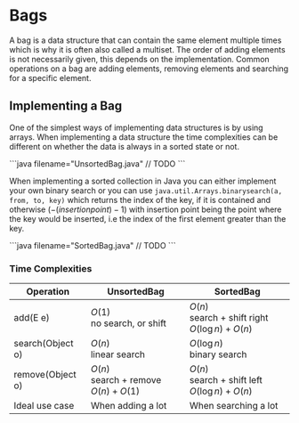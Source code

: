 
# Bags

A bag is a data structure that can contain the same element multiple times which is why it is often also called a multiset. The order of adding elements is not necessarily given, this depends on the implementation. Common operations on a bag are adding elements, removing elements and searching for a specific element.

## Implementing a Bag

One of the simplest ways of implementing data structures is by using arrays. When implementing a data structure the time complexities can be different on whether the data is always in a sorted state or not.

<Callout type="todo">
```java filename="UnsortedBag.java"
// TODO
```
</Callout>

When implementing a sorted collection in Java you can either implement your own binary search or you can use `java.util.Arrays.binarysearch(a, from, to, key)` which returns the index of the key, if it is contained and otherwise $(-(insertion point) - 1)$ with insertion point being the point where the key would be inserted, i.e the index of the first element greater than the key.

<Callout type="todo">
```java filename="SortedBag.java"
// TODO
```
</Callout>

### Time Complexities

| Operation        | UnsortedBag                                | SortedBag                                             |
| ---------------- | ------------------------------------------ | ----------------------------------------------------- |
| add(E e)         | $O(1)$ <br/> no search, or shift           | $O(n)$ <br/> search + shift right $O(\log{n}) + O(n)$ |
| search(Object o) | $O(n)$ <br/> linear search                 | $O(\log{n})$ <br/> binary search                      |
| remove(Object o) | $O(n)$ <br/> search + remove $O(n) + O(1)$ | $O(n)$ <br/> search + shift left $O(\log{n}) + O(n)$  |
| Ideal use case   | When adding a lot                          | When searching a lot                                  |
